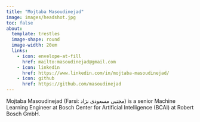 ```yaml
---
title: "Mojtaba Masoudinejad"
image: images/headshot.jpg
toc: false
about: 
  template: trestles
  image-shape: round
  image-width: 20em
  links:
    - icon: envelope-at-fill
      href: mailto:masoudinejad@gmail.com
    - icon: linkedin
      href: https://www.linkedin.com/in/mojtaba-masoudinejad/
    - icon: github
      href: https://github.com/masoudinejad
---
```


Mojtaba Masoudinejad (Farsi: مجتبی مسعودی نژاد) is a senior Machine Learning Engineer at Bosch Center for Artificial Intelligence (BCAI) at Robert Bosch GmbH.

